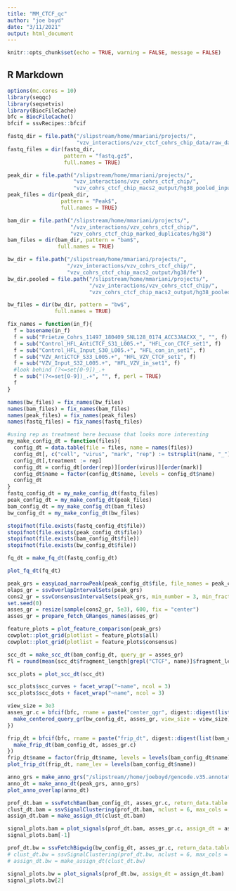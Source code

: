 ```yaml
---
title: "MM_CTCF_qc"
author: "joe boyd"
date: "3/11/2021"
output: html_document
---
```


```r
knitr::opts_chunk$set(echo = TRUE, warning = FALSE, message = FALSE)
```

## R Markdown

```r
options(mc.cores = 10)
library(seqqc)
library(seqsetvis)
library(BiocFileCache)
bfc = BiocFileCache()
bfcif = ssvRecipes::bfcif
```

```r
fastq_dir = file.path("/slipstream/home/mmariani/projects/", 
                      "vzv_interactions/vzv_ctcf_cohrs_chip_data/raw_data/")
fastq_files = dir(fastq_dir, 
                  pattern = "fastq.gz$", 
                  full.names = TRUE)
```

```r
peak_dir = file.path("/slipstream/home/mmariani/projects/", 
                     "vzv_interactions/vzv_cohrs_ctcf_chip/", 
                     "vzv_cohrs_ctcf_chip_macs2_output/hg38_pooled_inputs/narrow")
peak_files = dir(peak_dir, 
                 pattern = "Peak$", 
                 full.names = TRUE)
```

```r
bam_dir = file.path("/slipstream/home/mmariani/projects/", 
                    "/vzv_interactions/vzv_cohrs_ctcf_chip/", 
                    "vzv_cohrs_ctcf_chip_marked_duplicates/hg38")
bam_files = dir(bam_dir, pattern = "bam$", 
                full.names = TRUE)
```

```r
bw_dir = file.path("/slipstream/home/mmariani/projects/", 
                   "/vzv_interactions/vzv_cohrs_ctcf_chip/", 
                   "vzv_cohrs_ctcf_chip_macs2_output/hg38/fe")
bw_dir.pooled = file.path("/slipstream/home/mmariani/projects/", 
                          "/vzv_interactions/vzv_cohrs_ctcf_chip/", 
                          "vzv_cohrs_ctcf_chip_macs2_output/hg38_pooled/fe")

bw_files = dir(bw_dir, pattern = "bw$", 
               full.names = TRUE)
```

```r
fix_names = function(in_f){
  f = basename(in_f)
  f = sub("Frietze_Cohrs_11497_180409_SNL128_0174_ACC3JAACXX_", "", f)
  f = sub("Control_HFL_AntiCTCF_S31_L005.+", "HFL_con_CTCF_set1", f)
  f = sub("Control_HFL_Input_S30_L005.+", "HFL_con_in_set1", f)
  f = sub("VZV_AntiCTCF_S33_L005.+", "HFL_VZV_CTCF_set1", f)
  f = sub("VZV_Input_S32_L005.+", "HFL_VZV_in_set1", f)
  #look behind (?<=set[0-9])_.+
  f = sub("(?<=set[0-9])_.+", "", f, perl = TRUE)
  f
}

names(bw_files) = fix_names(bw_files)
names(bam_files) = fix_names(bam_files)
names(peak_files) = fix_names(peak_files)
names(fastq_files) = fix_names(fastq_files)
```

```r
#using rep as treatment here becuase that looks more interesting
my_make_config_dt = function(files){
  config_dt = data.table(file = files, name = names(files))
  config_dt[, c("cell", "virus", "mark", "rep") := tstrsplit(name, "_")]
  config_dt[,treatment := rep]
  config_dt = config_dt[order(rep)][order(virus)][order(mark)]
  config_dt$name = factor(config_dt$name, levels = config_dt$name)
  config_dt
}
fastq_config_dt = my_make_config_dt(fastq_files)
peak_config_dt = my_make_config_dt(peak_files)
bam_config_dt = my_make_config_dt(bam_files)
bw_config_dt = my_make_config_dt(bw_files)

stopifnot(file.exists(fastq_config_dt$file))
stopifnot(file.exists(peak_config_dt$file))
stopifnot(file.exists(bam_config_dt$file))
stopifnot(file.exists(bw_config_dt$file))
```

```r
fq_dt = make_fq_dt(fastq_config_dt)

plot_fq_dt(fq_dt)
```
```r
peak_grs = easyLoad_narrowPeak(peak_config_dt$file, file_names = peak_config_dt$name)
olaps_gr = ssvOverlapIntervalSets(peak_grs)
cons2_gr = ssvConsensusIntervalSets(peak_grs, min_number = 3, min_fraction = 0)
set.seed(0)
asses_gr = resize(sample(cons2_gr, 5e3), 600, fix = "center")
asses_gr = prepare_fetch_GRanges_names(asses_gr)
```

```r
feature_plots = plot_feature_comparison(peak_grs)
cowplot::plot_grid(plotlist = feature_plots$all)
cowplot::plot_grid(plotlist = feature_plots$consensus)
```

```r
scc_dt = make_scc_dt(bam_config_dt, query_gr = asses_gr)
fl = round(mean(scc_dt$fragment_length[grepl("CTCF", name)]$fragment_length))

scc_plots = plot_scc_dt(scc_dt)

scc_plots$scc_curves + facet_wrap("~name", ncol = 3)
scc_plots$scc_dots + facet_wrap("~name", ncol = 3)
```

```r
view_size = 3e3
asses_gr.c = bfcif(bfc, rname = paste("center_qgr", digest::digest(list(bw_config_dt, asses_gr, view_size, fl))), function(){
  make_centered_query_gr(bw_config_dt, asses_gr, view_size = view_size)
})
```

```r
frip_dt = bfcif(bfc, rname = paste("frip_dt", digest::digest(list(bam_config_dt, asses_gr.c))), function(){
  make_frip_dt(bam_config_dt, asses_gr.c)
})
frip_dt$name = factor(frip_dt$name, levels = levels(bam_config_dt$name))
plot_frip_dt(frip_dt, name_lev = levels(bam_config_dt$name))

```

```r
anno_grs = make_anno_grs("/slipstream//home/joeboyd/gencode.v35.annotation.gtf.gz")
anno_dt = make_anno_dt(peak_grs, anno_grs)
plot_anno_overlap(anno_dt)
```



```r
prof_dt.bam = ssvFetchBam(bam_config_dt, asses_gr.c, return_data.table = TRUE, n_region_splits = 20, fragLens = 120)
clust_dt.bam = ssvSignalClustering(prof_dt.bam, nclust = 6, max_cols = Inf)
assign_dt.bam = make_assign_dt(clust_dt.bam)

signal_plots.bam = plot_signals(prof_dt.bam, asses_gr.c, assign_dt = assign_dt.bam, frip_dt = frip_dt, scc_dt = scc_dt, anno_grs = anno_grs)
signal_plots.bam[-1]
```

```r
prof_dt.bw = ssvFetchBigwig(bw_config_dt, asses_gr.c, return_data.table = TRUE, n_region_splits = 20)
# clust_dt.bw = ssvSignalClustering(prof_dt.bw, nclust = 6, max_cols = Inf)
# assign_dt.bw = make_assign_dt(clust_dt.bw)

signal_plots.bw = plot_signals(prof_dt.bw, assign_dt = assign_dt.bam)
signal_plots.bw[2]
```

